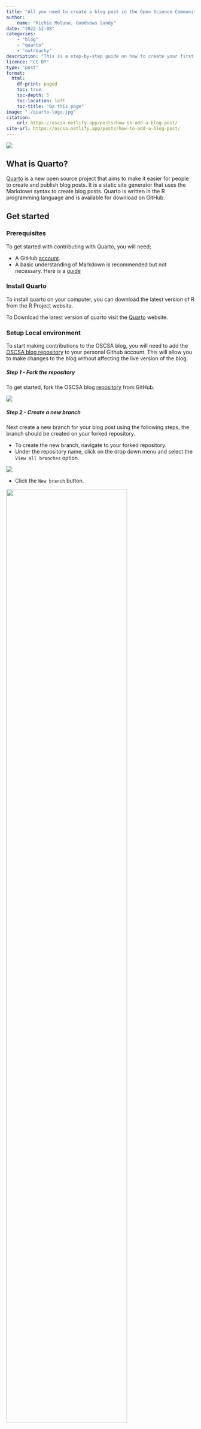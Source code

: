 ```yaml
---
title: "All you need to create a blog post in the Open Science Community Saudi Arabia using Quarto?"
author: 
    name: "Richie Moluno, Goodnews Sandy"
date: "2022-12-08"
categories: 
    - "blog"
    - "quarto"
    - "outreachy"
description: "This is a step-by-step guide on how to create your first a blog post without any coding."
licence: "CC BY"
type: "post"
format: 
  html:
    df-print: paged
    toc: true
    toc-depth: 5
    toc-location: left
    toc-title: "On this page"
image: "./quarto-logo.jpg"
citation: 
    url: https://oscsa.netlify.app/posts/how-to-add-a-blog-post/
site-url: https://oscsa.netlify.app/posts/how-to-add-a-blog-post/
---
```



![](./quarto-logo.jpg){fig-align="center" fig-caption="Quarto logo"}



## What is Quarto?
[Quarto](https://quarto.org/) is a new open source project that aims to make it easier for people to create and publish blog posts. It is a static site generator that uses the Markdown syntax to create blog posts. Quarto is written in the R programming language and is available for download on GitHub.

## Get started
### Prerequisites
To get started with contributing with Quarto, you will need;

- A GitHub [account](https://github.com/).
- A basic understanding of Markdown is recommended but not necessary. Here is a [guide](https://www.markdownguide.org/cheat-sheet/)

::: {.aside}
### Install Quarto
To install quarto on your computer, you can download the latest version of R from the R Project website. 

To Download the latest version of quarto visit the [Quarto](https://quarto.org/docs/get-started/) website.
:::


### Setup Local environment
To start making contributions to the OSCSA blog, you will need to add the [OSCSA blog repository](https://github.com/Open-Science-Community-Saudi-Arabia/OSCSA-en-blog/) to your personal Github account. This will allow you to make changes to the blog without affecting the live version of the blog.



##### Step 1 - Fork the repository
To get started, fork the OSCSA blog [repository](https://github.com/Open-Science-Community-Saudi-Arabia/OSCSA-en-blog) from GitHub.

![](./create_fork.png){fig-align="center" width="auto"}



##### Step 2 - Create a new branch
Next create a new branch for your blog post using the following steps, the branch should be created on your forked repository.

- To create the new branch, navigate to your forked repository.
- Under the repository name, click on the drop down menu and select the `View all branches` option.

![](./new_branch1.png){fig-align="center" width="auto"}

- Click the `New branch` button.

![](./new_branch_new.png){fig-align="center" width="80%"}

- Enter the name of your new branch and click the `Create branch` button.

![](./new_branch3.png){fig-align="center" width="auto"}



### Create a new blog post
To create a blog post using Quarto, you would need to first create a Markdown file using the Quarto syntax. Markdown is a simple markup language that is often used to format text on the web. The Quarto syntax extends the basic Markdown syntax with additional features and functionality, such as the ability to add columns, tables, and other advanced formatting options.

For this tutorial, we won't be building a blog from scratch. Instead, we will be adding new posts to the OSCSA blog using Quarto.



##### Step 1 - Create a new folder 
- Switch to the branch that you created in the previous step.

- Navigate to the `posts` folder and create a new folder with the name of your blog post. For example, if you are writing a blog post about *how to add a blog post using Quarto*, you can name your folder  `how-to-add-a-blog-post-using-quarto`.

![](./create_new_file.png){fig-align="center" width="auto" }

- Type the name of the folder followed by a forward slash `/`. This would create a subfolder in the `posts` folder. The folder name should be in lowercase and should not contain any spaces. Instead, use hyphens to separate words.
![](./create_new_file1.png){fig-align="center" width="auto"}



##### Step 2 - Create a new file
You'll need a new `index.qmd` file. This is where you will write your blog post using the Quarto syntax.

- Add the name of the file that you want to create. For example, if you want to create a file named `index.qmd`, type `index.qmd` 
![](./create_new_file2.png){fig-align="center" width="auto"}

- Press the `Commit new file` button to create the new folder and file.
![](./create_new_file3.png){fig-align="center" width="auto"}




##### Step 3 - Add Metadata
The  `index.qmd` file should contain the following metadata:

```yaml
---
title: "My first blog post using Quarto"
author: "Richie Moluno, Goodnews Sandygudie"
date: "2022-12-08"
categories: "blog"
description: "This is my first blog post for the OSCSA blog using Quarto."
licence: "CC BY"
type: "post"
image: "./quarto.png"
citation: 
    url: https://oscsa.netlify.app/posts/my-first-blog-post/
---
```

The yaml block is a set of metadata that is used to describe the blog post. It is written in YAML format and is enclosed in three dashes. The yaml block contains the following fields.

-  `title`: The title of your blog post.
-  `author`: The name of the author of the blog post.
-  `date`: The date the blog post was published.
-  `categories`: The categories that the blog post belongs to.
-  `description`: A short description of the blog post.
-  `licence`: The licence that the blog post is published under.
-  `type`: The type of blog post. This can be either a post or a page.
-  `image`: The image that will be used as the featured image for the blog post.
-  `citation`: The citation for the blog post.

#

##### Step 4 - Write your blog post
After the front matter, you can start writing your blog post using the Quarto syntax. The Quarto syntax is a simple markup language that is often used to format text on the web. It extends the basic Markdown syntax with additional features and functionality, such as the ability to add columns, tables, and other advanced formatting options.

 For example, you can use # characters to create headings,
- or * characters to create bullet points, and 
> characters to create block quotes.

For this tutorial we'll be using dummy text to write our blog post. You can replace the dummy text with your own content.

```yaml
# My first blog post using Quarto
Magna ad anim nulla reprehenderit ea dolor ullamco Lorem ad consequat enim. Et officia qui sit tempor voluptate aliqua enim deserunt laboris enim nulla ullamco. Non eiusmod esse esse amet enim dolore sint culpa. Esse anim duis elit velit aliqua et. Proident incididunt magna voluptate laboris laborum eiusmod deserunt dolore mollit fugiat quis cillum aliquip. Nulla quis id aute duis aliquip officia in enim duis laborum aute duis. Aliqua sunt fugiat nostrud officia esse occaecat commodo est.

## What is Quarto?
![](./quarto.png){fig-align="center" width="100%"}   <!-- Image file -->

Mollit eiusmod culpa in ad esse nulla est do consectetur. Eiusmod et Lorem sint veniam nisi minim ad velit sit culpa. Occaecat culpa sint cupidatat minim elit commodo labore mollit est ipsum. Anim officia est tempor esse voluptate occaecat nulla velit elit officia elit consectetur enim. Aliqua est reprehenderit culpa labore magna ut deserunt. Proident ex ad quis exercitation dolore minim cupidatat ad pariatur. Est minim irure enim non incididunt velit laborum est adipisicing enim eiusmod quis.

```
    

Note: If you dont know how to write a blog post using the Quarto syntax, you can check out the [Quarto documentation](https://quarto.org/docs/get-started/) for more information.

If you don't want the blog post to be published immediately, you can add the following field to the yaml block:

```yaml
draft: true
```



##### Step 5 - Add images
To add images to your blog post, add the image file to the same folder as the `index.qmd`. You can then reference the image in your blog post using the following syntax:

```markdown
![](./<image-name>.<image-extension>)
```



##### Step 6 - Commit your changes
Once you have finished writing your blog post, you can save the file and commit your changes to your forked repository.



##### Step 7 - Create a pull request
- Next, create a pull request to merge your changes to the main branch. You can do this by navigating to the GitHub repository and clicking on the `New pull request` button.

![](./create_pullrequest.svg){fig-align="center" width="auto"}

- The branch for the base repository should be set to `main` and the branch for the head repository should be set to the branch that you created in the previous step. Click the `Create pull request` button to create a new pull request.

![](./create_PR__branch.svg){fig-align="center" width="auto"}

- Add a *title* and *description* for your pull request. The title of your pull request should be a short description of the changes that you made.
it should follow the format `[blog]: Title of your blog` 

- Automatically, the PR template will be added to the description of your pull request. You can add more information about your pull request in the description.

- Click the `Create pull request` button to create a new pull request.

![](./PR-template.svg){fig-align="center" width="auto"}



##### Step 8 - Merge your changes
Once you have created a pull request, you can wait for your changes to be reviewed and merged to the main branch.



### Preview your blog post
If you followed the steps carefully, your `index.qmd` file should look like this:

```yaml
---
title: "My first blog post using Quarto"
author: "Richie Moluno, Goodnews Sandy"
date: "2022-12-08"
categories: "blog"
description: "This is my first blog post for the OSCSA blog using Quarto."
licence: "CC BY"
type: "post"
image: "./quarto.png"
citation: 
    url: https://oscsa.netlify.app/posts/my-first-blog-post/
---

# My first blog post using Quarto
Magna ad anim nulla reprehenderit ea dolor ullamco Lorem ad consequat enim. Et officia qui sit tempor voluptate aliqua enim deserunt laboris enim nulla ullamco. Non eiusmod esse esse amet enim dolore sint culpa. Esse anim duis elit velit aliqua et. Proident incididunt magna voluptate laboris laborum eiusmod deserunt dolore mollit fugiat quis cillum aliquip. Nulla quis id aute duis aliquip officia in enim duis laborum aute duis. Aliqua sunt fugiat nostrud officia esse occaecat commodo est.

## What is Quarto?
![](./quarto.png){fig-align="center" width="100%"}   <!-- Image file -->

Mollit eiusmod culpa in ad esse nulla est do consectetur. Eiusmod et Lorem sint veniam nisi minim ad velit sit culpa. Occaecat culpa sint cupidatat minim elit commodo labore mollit est ipsum. Anim officia est tempor esse voluptate occaecat nulla velit elit officia elit consectetur enim. Aliqua est reprehenderit culpa labore magna ut deserunt. Proident ex ad quis exercitation dolore minim cupidatat ad pariatur. Est minim irure enim non incididunt velit laborum est adipisicing enim eiusmod quis.

```

To see a preview of your blog post, you can visit the netlify preview link that was generated when you created the pull request. 

![](./preview-netlify.svg){fig-align="center" width="auto"}



### Conclusion
In this tutorial, we learned how to use Quarto to create a blog post in Github. We started by forking the original OSCSA blog respository to our Github account. We created a folder and added a file called  `index.qmd` and use the Quarto syntax to add content for our blog. Finally, we commited our changes and submitted a pull request. Our blog post can be viewed using the netlify preview link.



### References
-  [Quarto](https://quarto.org/)
-  [Markdown](https://en.wikipedia.org/wiki/Markdown)
-  [YAML](https://en.wikipedia.org/wiki/YAML)


